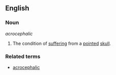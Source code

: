 ==English==

===Noun===
''acrocephalic''

# The condition of [[suffer|suffering]] from a [[pointed]] [[skull]].

===Related terms===
* [[acrocephalic]]